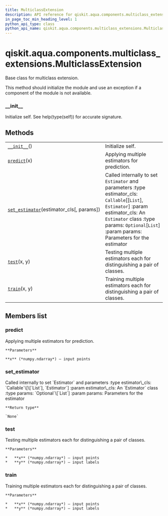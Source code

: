 ```yaml
---
title: MulticlassExtension
description: API reference for qiskit.aqua.components.multiclass_extensions.MulticlassExtension
in_page_toc_min_heading_level: 1
python_api_type: class
python_api_name: qiskit.aqua.components.multiclass_extensions.MulticlassExtension
---
```


# qiskit.aqua.components.multiclass\_extensions.MulticlassExtension

<Class id="qiskit.aqua.components.multiclass_extensions.MulticlassExtension" isDedicatedPage={true} github="https://github.com/qiskit-community/qiskit-aqua/tree/stable/0.9/qiskit/aqua/components/multiclass_extensions/multiclass_extension.py" signature="MulticlassExtension" modifiers="class">
  Base class for multiclass extension.

  This method should initialize the module and use an exception if a component of the module is not available.

  ### \_\_init\_\_

  <Function id="qiskit.aqua.components.multiclass_extensions.MulticlassExtension.__init__" signature="__init__()" modifiers="abstract">
    Initialize self. See help(type(self)) for accurate signature.
  </Function>

  ## Methods

  |                                                                                                                                                                                                                |                                                                                                                                                                                                                                         |
  | -------------------------------------------------------------------------------------------------------------------------------------------------------------------------------------------------------------- | --------------------------------------------------------------------------------------------------------------------------------------------------------------------------------------------------------------------------------------- |
  | [`__init__`](#qiskit.aqua.components.multiclass_extensions.MulticlassExtension.__init__ "qiskit.aqua.components.multiclass_extensions.MulticlassExtension.__init__")()                                         | Initialize self.                                                                                                                                                                                                                        |
  | [`predict`](#qiskit.aqua.components.multiclass_extensions.MulticlassExtension.predict "qiskit.aqua.components.multiclass_extensions.MulticlassExtension.predict")(x)                                           | Applying multiple estimators for prediction.                                                                                                                                                                                            |
  | [`set_estimator`](#qiskit.aqua.components.multiclass_extensions.MulticlassExtension.set_estimator "qiskit.aqua.components.multiclass_extensions.MulticlassExtension.set_estimator")(estimator\_cls\[, params]) | Called internally to set `Estimator` and parameters :type estimator\_cls: `Callable`\[\[`List`], `Estimator`] :param estimator\_cls: An `Estimator` class :type params: `Optional`\[`List`] :param params: Parameters for the estimator |
  | [`test`](#qiskit.aqua.components.multiclass_extensions.MulticlassExtension.test "qiskit.aqua.components.multiclass_extensions.MulticlassExtension.test")(x, y)                                                 | Testing multiple estimators each for distinguishing a pair of classes.                                                                                                                                                                  |
  | [`train`](#qiskit.aqua.components.multiclass_extensions.MulticlassExtension.train "qiskit.aqua.components.multiclass_extensions.MulticlassExtension.train")(x, y)                                              | Training multiple estimators each for distinguishing a pair of classes.                                                                                                                                                                 |

  ## Members list

  ### predict

  <Function id="qiskit.aqua.components.multiclass_extensions.MulticlassExtension.predict" signature="predict(x)" modifiers="abstract">
    Applying multiple estimators for prediction.

    **Parameters**

    **x** (*numpy.ndarray*) – input points
  </Function>

  ### set\_estimator

  <Function id="qiskit.aqua.components.multiclass_extensions.MulticlassExtension.set_estimator" signature="set_estimator(estimator_cls, params=None)">
    Called internally to set `Estimator` and parameters :type estimator\_cls: `Callable`\[\[`List`], `Estimator`] :param estimator\_cls: An `Estimator` class :type params: `Optional`\[`List`] :param params: Parameters for the estimator

    **Return type**

    `None`
  </Function>

  ### test

  <Function id="qiskit.aqua.components.multiclass_extensions.MulticlassExtension.test" signature="test(x, y)" modifiers="abstract">
    Testing multiple estimators each for distinguishing a pair of classes.

    **Parameters**

    *   **x** (*numpy.ndarray*) – input points
    *   **y** (*numpy.ndarray*) – input labels
  </Function>

  ### train

  <Function id="qiskit.aqua.components.multiclass_extensions.MulticlassExtension.train" signature="train(x, y)" modifiers="abstract">
    Training multiple estimators each for distinguishing a pair of classes.

    **Parameters**

    *   **x** (*numpy.ndarray*) – input points
    *   **y** (*numpy.ndarray*) – input labels
  </Function>
</Class>

